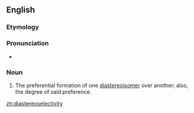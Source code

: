 ==English==

===Etymology===
{{prefix|dia|stereoselectivity|lang=en}}

===Pronunciation===
* {{IPA|/ˌdaɪəstɛəɹioʊsəlɛkˈtɪvɪti/|lang=en}}

===Noun===
{{en-noun|diastereoselectivities}}

# {{label|en|organic chemistry}} The preferential formation of one [[diastereoisomer]] over another; also, the degree of said preference.

[[zh:diastereoselectivity]]